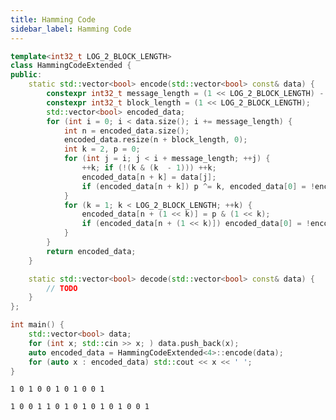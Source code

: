 ```yaml
---
title: Hamming Code
sidebar_label: Hamming Code
---
```




<Tabs>
<TabItem value="Code">

```cpp title="HammingCodeExtended"
template<int32_t LOG_2_BLOCK_LENGTH>
class HammingCodeExtended {
public:
    static std::vector<bool> encode(std::vector<bool> const& data) {
        constexpr int32_t message_length = (1 << LOG_2_BLOCK_LENGTH) - LOG_2_BLOCK_LENGTH - 1;
        constexpr int32_t block_length = (1 << LOG_2_BLOCK_LENGTH);
        std::vector<bool> encoded_data;
        for (int i = 0; i < data.size(); i += message_length) {
            int n = encoded_data.size();
            encoded_data.resize(n + block_length, 0);
            int k = 2, p = 0;
            for (int j = i; j < i + message_length; ++j) {
                ++k; if (!(k & (k  - 1))) ++k;
                encoded_data[n + k] = data[j];
                if (encoded_data[n + k]) p ^= k, encoded_data[0] = !encoded_data[0];
            }
            for (k = 1; k < LOG_2_BLOCK_LENGTH; ++k) {
                encoded_data[n + (1 << k)] = p & (1 << k);
                if (encoded_data[n + (1 << k)]) encoded_data[0] = !encoded_data[0];
            }
        }
        return encoded_data;
    }

    static std::vector<bool> decode(std::vector<bool> const& data) {
        // TODO
    }
};
```

</TabItem>
<TabItem value="Verify">
<div class="verify-tab">
<div class="verify">

```cpp title="Verification"
int main() {
    std::vector<bool> data;
    for (int x; std::cin >> x; ) data.push_back(x);
    auto encoded_data = HammingCodeExtended<4>::encode(data);
    for (auto x : encoded_data) std::cout << x << ' ';
}
```

</div>
<div class="input">

```text title="Input"
1 0 1 0 0 1 0 1 0 0 1
```

</div>
<div class="output">

```text title="Output"
1 0 0 1 1 0 1 0 1 0 1 0 1 0 0 1 
```

</div>
</div>
</TabItem>
</Tabs>






